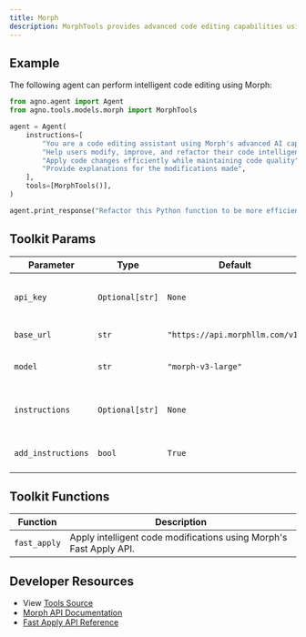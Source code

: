 ```yaml
---
title: Morph
description: MorphTools provides advanced code editing capabilities using Morph's Fast Apply API for intelligent code modifications.
---
```


## Example

The following agent can perform intelligent code editing using Morph:

```python
from agno.agent import Agent
from agno.tools.models.morph import MorphTools

agent = Agent(
    instructions=[
        "You are a code editing assistant using Morph's advanced AI capabilities",
        "Help users modify, improve, and refactor their code intelligently",
        "Apply code changes efficiently while maintaining code quality",
        "Provide explanations for the modifications made",
    ],
    tools=[MorphTools()],
)

agent.print_response("Refactor this Python function to be more efficient and add type hints", stream=True)
```

## Toolkit Params

| Parameter          | Type                | Default                      | Description                                                    |
| ------------------ | ------------------- | ---------------------------- | -------------------------------------------------------------- |
| `api_key`          | `Optional[str]`     | `None`                       | Morph API key. Uses MORPH_API_KEY if not set.                |
| `base_url`         | `str`               | `"https://api.morphllm.com/v1"` | Morph API base URL.                                        |
| `model`            | `str`               | `"morph-v3-large"`           | Morph model to use for code editing.                         |
| `instructions`     | `Optional[str]`     | `None`                       | Custom instructions for code editing behavior.               |
| `add_instructions` | `bool`              | `True`                       | Whether to add instructions to the agent.                    |

## Toolkit Functions

| Function      | Description                                                      |
| ------------- | ---------------------------------------------------------------- |
| `fast_apply`  | Apply intelligent code modifications using Morph's Fast Apply API. |


## Developer Resources

- View [Tools Source](https://github.com/agno-agi/agno/blob/main/libs/agno/agno/tools/models/morph.py)
- [Morph API Documentation](https://docs.morphllm.com/)
- [Fast Apply API Reference](https://api.morphllm.com/docs)
